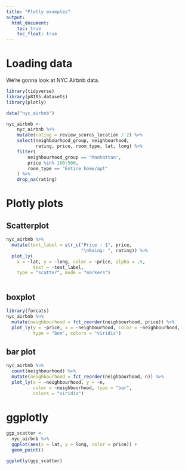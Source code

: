 ```yaml
---
title: "Plotly examples"
output: 
  html_document:
    toc: true
    toc_float: true
---
```


# Loading data

We're gonna look at NYC Airbnb data.

```r
library(tidyverse)
library(p8105.datasets)
library(plotly)
```
```r
data("nyc_airbnb")

nyc_airbnb <-
    nyc_airbnb %>% 
    mutate(rating = review_scores_location / 2) %>% 
    select(neighbourhood_group, neighbourhood, 
           rating, price, room_type, lat, long) %>% 
    filter(
        neighbourhood_group == "Manhattan", 
        price %in% 100:500,
        room_type == "Entire home/apt"
    ) %>% 
    drop_na(rating) 
```

# Plotly plots

## Scatterplot

```r
nyc_airbnb %>% 
  mutate(text_label = str_c("Price : $", price, 
                            "\nRaing: ", rating)) %>% 
  plot_ly(
    x = ~lat, y = ~long, color = ~price, alpha = .5, 
          text = ~text_label, 
    type = "scatter", mode = "markers")  
  
```
## boxplot

```r
library(forcats)
nyc_airbnb %>% 
  mutate(neighbourhood = fct_reorder(neighbourhood, price)) %>% 
  plot_ly(y = ~price, x = ~neighbourhood, color = ~neighbourhood, 
          type = "box", colors = "viridis")
```
## bar plot

```r
nyc_airbnb %>% 
  count(neighbourhood) %>% 
  mutate(neighbourhood = fct_reorder(neighbourhood, n)) %>% 
  plot_ly(x = ~neighbourhood, y = ~n, 
          color = ~neighbourhood, type = "bar", 
          colors = "viridis")
```
# ggplotly


```r
ggp_scatter <-
  nyc_airbnb %>% 
  ggplot(aes(x = lat, y = long, color = price)) +
  geom_point()

ggplotly(ggp_scatter)
```


